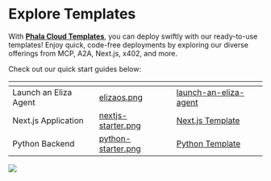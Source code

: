 # Explore Templates



With [**Phala Cloud Templates**](https://cloud.phala.network/templates), you can deploy swiftly with our ready-to-use templates! Enjoy quick, code-free deployments by exploring our diverse offerings from MCP, A2A, Next.js, x402, and more.

Check out our quick start guides below:

<table data-view="cards"><thead><tr><th></th><th data-hidden data-card-cover data-type="files"></th><th data-hidden data-card-target data-type="content-ref"></th></tr></thead><tbody><tr><td>Launch an Eliza Agent</td><td><a href="/images/elizaos.png">elizaos.png</a></td><td><a href="/phala-cloud/getting-started/explore-templates/launch-an-eliza-agent">launch-an-eliza-agent</a></td></tr><tr><td>Next.js Application</td><td><a href="/images/nextjs-starter.png">nextjs-starter.png</a></td><td><a href="/phala-cloud/getting-started/explore-templates/start-from-template#next.js-template">Next.js Template</a></td></tr><tr><td>Python Backend</td><td><a href="/images/python-starter.png">python-starter.png</a></td><td><a href="/phala-cloud/getting-started/explore-templates/start-from-template#python-template">Python Template</a></td></tr></tbody></table>

<Frame>
    <img src="/images/image (23).png" />
</Frame>
